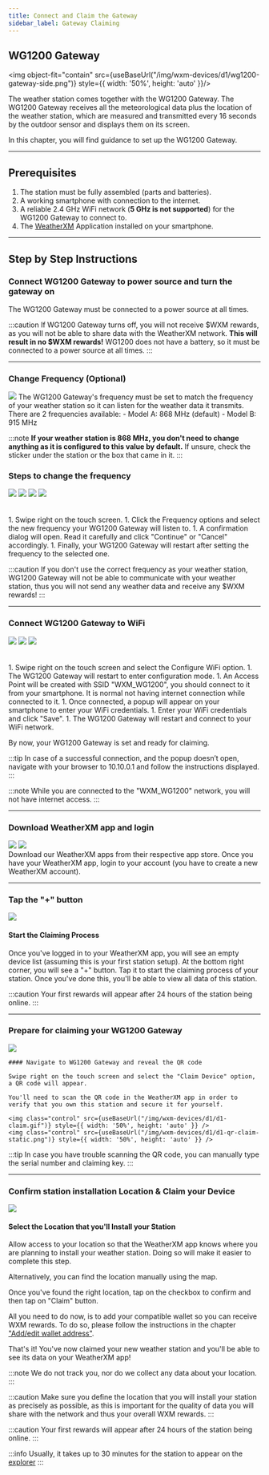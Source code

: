 ```yaml
---
title: Connect and Claim the Gateway
sidebar_label: Gateway Claiming
---
```



## WG1200 Gateway

<img object-fit="contain" src={useBaseUrl("/img/wxm-devices/d1/wg1200-gateway-side.png")} style={{ width: '50%', height: 'auto' }}/>

The weather station comes together with the WG1200 Gateway.
The WG1200 Gateway receives all the meteorological data plus the location of the weather station, which are measured and transmitted every 16 seconds by the outdoor sensor
and displays them on its screen.

In this chapter, you will find guidance to set up the WG1200 Gateway.
<hr/>

## Prerequisites

1. The station must be fully assembled (parts and batteries).
1. A working smartphone with connection to the internet.
1. A reliable 2.4 GHz WiFi network (**5 GHz is not supported**) for the WG1200 Gateway to connect to.
1. The [WeatherXM](/wxm-devices/d1/connect-and-claim#download-weatherxm-app-and-login) Application installed on your smartphone.

<hr/>

## Step by Step Instructions

### Connect WG1200 Gateway to power source and turn the gateway on
 
The WG1200 Gateway must be connected to a power source at all times.

:::caution
If WG1200 Gateway turns off, you will not receive \$WXM rewards, as you will not be able to share data with the WeatherXM network. **This will result in no $WXM rewards!**
WG1200 does not have a battery, so it must be connected to a power source at all times.
:::
<hr/>

### Change Frequency (Optional)

<div class="explanation">
  <img src={useBaseUrl("/img/wxm-devices/d1/d1-set-freq.png")} />
  <span>
The WG1200 Gateway's frequency must be set to match the frequency of your weather station so it can listen for the weather data it transmits. There are 2 frequencies available:
- Model A: 868 MHz (default)
- Model B: 915 MHz

:::note
**If your weather station is 868 MHz, you don't need to change anything as it is configured to this value by default.**
If unsure, check the sticker under the station or the box that came in it.
:::
  </span>
</div>

### Steps to change the frequency
<div style={{ display: 'flex', justifyContent: 'space-between' }}>
  <img class="control" src={useBaseUrl("img/wxm-devices/d1/d1-swipe-right.png")} style={{ width: '24%', height: 'auto' }} />
  <img class="control" src={useBaseUrl("img/wxm-devices/d1/d1-select-freq.png")} style={{ width: '24%', height: 'auto' }} />
  <img class="control" src={useBaseUrl("img/wxm-devices/d1/d1-set-freq.png")} style={{ width: '24%', height: 'auto' }} />
  <img class="control" src={useBaseUrl("img/wxm-devices/d1/d1-select-freq.png")} style={{ width: '24%', height: 'auto'  }} />
</div>
<br></br>
1. Swipe right on the touch screen.
1. Click the Frequency options and select the new frequency your WG1200 Gateway will listen to.
1. A confirmation dialog will open. Read it carefully and click "Continue" or "Cancel" accordingly.
1. Finally, your WG1200 Gateway will restart after setting the frequency to the selected one.

:::caution
If you don't use the correct frequency as your weather station, WG1200 Gateway will not be able to communicate with your weather station, thus you will not send any weather data and receive any $WXM rewards!
:::

<hr/>

### Connect WG1200 Gateway to WiFi
<div style={{ display: 'flex' }}>
  <img class="control" src={useBaseUrl("img/wxm-devices/d1/d1-wifi.png")} style={{ width: '24%', height: 'auto', marginBottom: 'auto' }} />
  <img class="control" src={useBaseUrl("img/wxm-devices/d1/d1-waiting-connection.png")} style={{ width: '24%', height: 'auto', marginBottom: 'auto' }} />
  <img class="control" src={useBaseUrl("img/wxm-devices/d1/d1-connected.png")} style={{ width: '24%', height: 'auto', marginBottom: 'auto' }} />
</div>
<br></br>
1. Swipe right on the touch screen and select the Configure WiFi option.
1. The WG1200 Gateway will restart to enter configuration mode.
1. An Access Point will be created with SSID "WXM_WG1200", you should connect to it from your smartphone. It is normal not having internet connection while connected to it.
1. Once connected, a popup will appear on your smartphone to enter your WiFi credentials.
1. Enter your WiFi credentials and click "Save".
1. The WG1200 Gateway will restart and connect to your WiFi network.

By now, your WG1200 Gateway is set and ready for claiming.

:::tip
In case of a successful connection, and the popup doesn’t open, navigate with your browser to 10.10.0.1 and follow the instructions displayed.
:::

:::note
While you are connected to the "WXM_WG1200" network, you will not have internet access.
:::

<hr/>

### Download WeatherXM app and login

<div class="explanation">
  <div class="app-store">
   <Link to="https://play.google.com/store/apps/details?id=com.weatherxm.app&hl=en&gl=US" target="blank"><img src={useBaseUrl("img/wxm-devices/google-play-badge.svg")}/></Link>
   <Link to="https://apps.apple.com/ie/app/weatherxm/id1629841929" target="blank"><img src={useBaseUrl("img/wxm-devices/app-store-badge.svg")}/></Link>

  </div>
  <span>Download our WeatherXM apps from their respective app store. Once you have your WeatherXM app, login to your account (you have to create a new WeatherXM account).</span>
</div>
<hr/>

### Tap the "+" button

<div class="explanation">
  <img src={useBaseUrl("img/wxm-devices/plus-button.svg")} />
  <div>
    <h4>Start the Claiming Process</h4>
    <p>
      Once you've logged in to your WeatherXM app, you will see an empty device list (assuming this is your first station setup). At the bottom right corner, you will see a "+" button. Tap it to start the claiming process of your station. Once you've done this, you'll be able to view all data of this station.
    </p>
  </div>
</div>

:::caution
Your first rewards will appear after 24 hours of the station being online.
:::  

<hr/>

### Prepare for claiming your WG1200 Gateway

<div class="explanation">
    <img style={{width:"calc(100%*1/3 - 10px)"}} src={useBaseUrl("img/wxm-devices/d1/d1-claim-prepare.jpeg")} />
    <div style={{width:"calc(100%*2/3 - 10px)"}} >

    #### Navigate to WG1200 Gateway and reveal the QR code

    Swipe right on the touch screen and select the "Claim Device" option, a QR code will appear.

    You'll need to scan the QR code in the WeatherXM app in order to verify that you own this station and secure it for yourself.

    <img class="control" src={useBaseUrl("/img/wxm-devices/d1/d1-claim.gif")} style={{ width: '50%', height: 'auto' }} />
    <img class="control" src={useBaseUrl("/img/wxm-devices/d1/d1-qr-claim-static.png")} style={{ width: '50%', height: 'auto' }} />
  </div>
</div>

:::tip
In case you have trouble scanning the QR code, you can manually type the serial number and claiming key.
:::

<hr/>

### Confirm station installation Location & Claim your Device

<div class="explanation small-big">
  <img src={useBaseUrl("img/wxm-devices/d1/d1-location.png")} />
  <span>

#### Select the Location that you'll Install your Station

Allow access to your location so that the WeatherXM app knows where you are planning to install your weather station. Doing so will make it easier to complete this step.

Alternatively, you can find the location manually using the map.

Once you've found the right location, tap on the checkbox to confirm and then tap on "Claim" button.

All you need to do now, is to add your compatible wallet so you can receive WXM rewards. To do so, please follow the instructions in the chapter  ["Add/edit wallet address"](/mobile-app/wallet/add-edit-wallet-address#how-to-create-wallet-on-metamask).

That's it! You've now claimed your new weather station and you'll be able to see its data on your WeatherXM app!

:::note
We do not track you, nor do we collect any data about your location.
:::

:::caution
Make sure you define the location that you will install your station as precisely as possible, as this is important for the quality of data you will share with the network and thus your overall WXM rewards.
:::

:::caution
Your first rewards will appear after 24 hours of the station being online.
:::
  </span>
</div>

:::info 
Usually, it takes up to 30 minutes for the station to appear on the [explorer](https://explorer.weatherxm.com/stats)
:::
